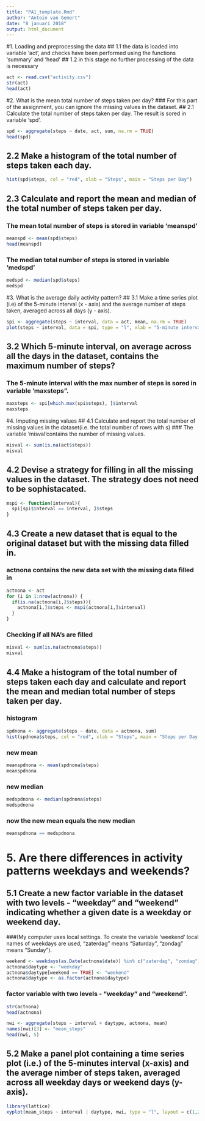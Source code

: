 ```yaml
---
title: "PA1_template.Rmd"
author: "Antoin van Gemert"
date: "8 januari 2018"
output: html_document
---
```

#1. Loading and preprocessing the data
## 1.1 the data is loaded into variable 'act', and checks have been performed using the functions 'summary' and 'head'
## 1.2 in this stage no further processing of the data is necessary
```r
act <- read.csv("activity.csv")
str(act)
head(act)
```
#2. What is the mean total number of steps taken per day?
### For this part of the assignment, you can ignore the missing values in the dataset.
## 2.1 Calculate the total number of steps taken per day. The result is sored in variable 'spd'.
```r
spd <- aggregate(steps ~ date, act, sum, na.rm = TRUE)
head(spd)
```
## 2.2 Make a histogram of the total number of steps taken each day.
```r
hist(spd$steps, col = "red", xlab = "Steps", main = "Steps per Day")
```
## 2.3 Calculate and report the mean and median of the total number of steps taken per day.
### The mean total number of steps is stored in variable 'meanspd'
```r
meanspd <- mean(spd$steps)
head(meanspd)
```
### The median total number of steps is stored in variable 'medspd'
```r
medspd <- median(spd$steps)
medspd
```
#3. What is the average daily activity pattern?
## 3.1 Make a time series plot (i.e) of the 5-minute interval (x - axis) and the average number of steps taken, averaged across all days (y - axis).
```r
spi <- aggregate(steps ~ interval, data = act, mean, na.rm = TRUE)
plot(steps ~ interval, data = spi, type = "l", xlab = "5-minute interval", ylab = "Average number of steps", main = "Average Daily Activity Pattern")
```
## 3.2 Which 5-minute interval, on average across all the days in the dataset, contains the maximum number of steps?
### The 5-minute interval with the max number of steps is sored in variable 'maxsteps". 
```r
maxsteps <- spi[which.max(spi$steps), ]$interval
maxsteps
```
#4. Imputing missing values
## 4.1 Calculate and report the total number of missing values in the dataset(i.e. the total number of rows with s)
### The variable 'misval'contains the number of missing values.
```r
misval <- sum(is.na(act$steps))
misval
```
## 4.2 Devise a strategy for filling in all the missing values in the dataset. The strategy does not need to be sophistacated.
```r
mspi <- function(interval){
  spi[spi$interval == interval, ]$steps
}
```
## 4.3 Create a new dataset that is equal to the original dataset but with the missing data filled in.
### actnona contains the new data set with the missing data filled in
```r
actnona <- act
for (i in 1:nrow(actnona)) {
  if(is.na(actnona[i,]$steps)){
    actnona[i,]$steps <- mspi(actnona[i,]$interval)
  }
}
```
### Checking if all NA's are filled
```r
misval <- sum(is.na(actnona$steps))
misval
```
## 4.4 Make a histogram of the total number of steps taken each day and calculate and report the mean and median total number of steps taken per day.
### histogram
```r
spdnona <- aggregate(steps ~ date, data = actnona, sum) 
hist(spdnona$steps, col = "red", xlab = "Steps", main = "Steps per Day Complete")
```
### new mean
```r
meanspdnona <- mean(spdnona$steps)
meanspdnona
```
### new median
```r
medspdnona <- median(spdnona$steps)
medspdnona
```
### now the new mean equals the new median 
```r
meanspdnona == medspdnona
```
# 5. Are there differences in activity patterns weekdays and weekends?
## 5.1 Create a new factor variable in the dataset with two levels - "weekday" and "weekend" indicating whether a given date is a weekday or weekend day.
###(My computer uses local settings. To create the variable 'weekend' local names of weekdays are used, "zaterdag" means "Saturday", "zondag" means "Sunday").
```r
weekend <- weekdays(as.Date(actnona$date)) %in% c("zaterdag", "zondag")
actnona$daytype <- "weekday"
actnona$daytype[weekend == TRUE] <- "weekend"
actnona$daytype <- as.factor(actnona$daytype)
```
### factor variable with two levels - "weekday" and "weekend".
```r
str(actnona)
head(actnona)
```
```r
nwi <- aggregate(steps ~ interval + daytype, actnona, mean)
names(nwi)[3] <- "mean_steps"
head(nwi, 5)
```
## 5.2 Make a panel plot containing a time series plot (i.e.) of the 5-minutes interval (x-axis) and the average nimber of steps taken, averaged across all weekday days or weekend days (y-axis).
```r
library(lattice)
xyplot(mean_steps ~ interval | daytype, nwi, type = "l", layout = c(1,2), main = "Time Series Plot", xlab = "Interval", ylab = "Average Steps Taken")
```